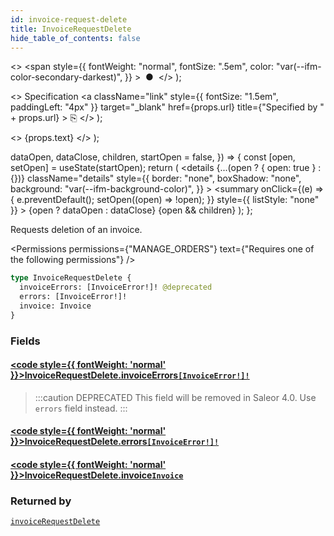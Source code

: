 ```yaml
---
id: invoice-request-delete
title: InvoiceRequestDelete
hide_table_of_contents: false
---
```


  <>
    <span
      style={{
        fontWeight: "normal",
        fontSize: ".5em",
        color: "var(--ifm-color-secondary-darkest)",
      }}
    >
      &nbsp;●&nbsp;
    </span>
  </>
);

  <>
    Specification
    <a
      className="link"
      style={{ fontSize: "1.5em", paddingLeft: "4px" }}
      target="\_blank"
      href={props.url}
      title={"Specified by " + props.url}
    >
      ⎘
    </a>
  </>
);

  <>
    <span className={props.class}>{props.text}</span>
  </>
);


  dataOpen,
  dataClose,
  children,
  startOpen = false,
}) => {
  const [open, setOpen] = useState(startOpen);
  return (
    <details
      {...(open ? { open: true } : {})}
      className="details"
      style={{
        border: "none",
        boxShadow: "none",
        background: "var(--ifm-background-color)",
      }}
    >
      <summary
        onClick={(e) => {
          e.preventDefault();
          setOpen((open) => !open);
        }}
        style={{ listStyle: "none" }}
      >
        {open ? dataOpen : dataClose}
      </summary>
      {open && children}
    </details>
  );
};

Requests deletion of an invoice.

<Permissions
  permissions={"MANAGE_ORDERS"}
  text={"Requires one of the following permissions"}
/>

```graphql
type InvoiceRequestDelete {
  invoiceErrors: [InvoiceError!]! @deprecated
  errors: [InvoiceError!]!
  invoice: Invoice
}
```

### Fields

#### [<code style={{ fontWeight: 'normal' }}>InvoiceRequestDelete.<b>invoiceErrors</b></code>](#)<Bullet />[`[InvoiceError!]!`](../../../api-reference/orders/objects/invoice-error) <Badge class="badge badge--deprecated badge--secondary" text="deprecated"/> <Badge class="badge badge--secondary" text="non-null"/> <Badge class="badge badge--secondary" text="object"/>

> :::caution DEPRECATED
> This field will be removed in Saleor 4.0. Use `errors` field instead.
> :::

#### [<code style={{ fontWeight: 'normal' }}>InvoiceRequestDelete.<b>errors</b></code>](#)<Bullet />[`[InvoiceError!]!`](../../../api-reference/orders/objects/invoice-error) <Badge class="badge badge--secondary" text="non-null"/> <Badge class="badge badge--secondary" text="object"/>

>

#### [<code style={{ fontWeight: 'normal' }}>InvoiceRequestDelete.<b>invoice</b></code>](#)<Bullet />[`Invoice`](../../../api-reference/orders/objects/invoice) <Badge class="badge badge--secondary" text="object"/>

>

### Returned by

[`invoiceRequestDelete`](../../../api-reference/orders/mutations/invoice-request-delete) <Badge class="badge badge--secondary" text="mutation"/>

